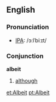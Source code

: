 ==English==
===Pronunciation===
*[[IPA]]: /ɔːlˈbiːɪt/
===Conjunction===
'''albeit'''
# [[although]]

[[et:Albeit]]
[[pt:Albeit]]